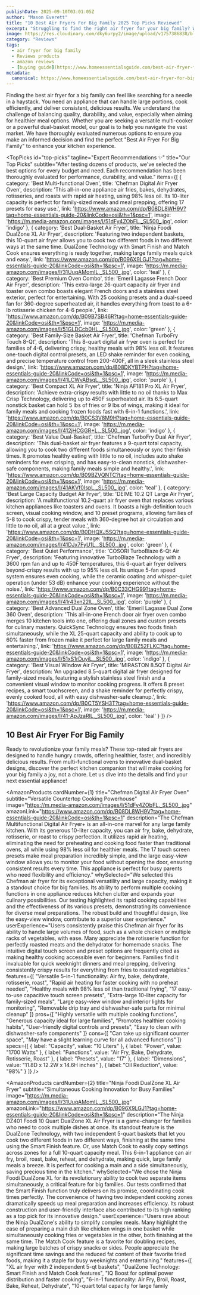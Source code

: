 ```yaml
---
publishDate: 2025-09-10T03:01:05Z
author: "Mason Everett"
title: "10 Best Air Fryers For Big Family 2025 Top Picks Reviewed"
excerpt: "Struggling to find the right air fryer for your big family? We've tested and reviewed the top air fryers to help you achieve delicious, healthier meals effortlessly."
image: https://res.cloudinary.com/dky6urpy2/image/upload/v1757386838/blog_image_1757386838_fzueve.webp
category: "Reviews"
tags:
  - air fryer for big family
  - Reviews products
  - amazon reviews
  - [buying guide](https://www.homeessentialsguide.com/best-air-fryer-for-large-family-of-6)
metadata:
  canonical: https://www.homeessentialsguide.com/best-air-fryer-for-big-family
---
```



Finding the best air fryer for a big family can feel like searching for a needle in a haystack. You need an appliance that can handle large portions, cook efficiently, and deliver consistent, delicious results. We understand the challenge of balancing quality, durability, and value, especially when aiming for healthier meal options. Whether you are seeking a versatile multi-cooker or a powerful dual-basket model, our goal is to help you navigate the vast market. We have thoroughly evaluated numerous options to ensure you make an informed decision and find the perfect "Best Air Fryer For Big Family" to enhance your kitchen experience.

<TopPicks
  id="top-picks"
  tagline="Expert Recommendations ✨"
  title="Our Top Picks"
  subtitle="After testing dozens of products, we've selected the best options for every budget and need. Each recommendation has been thoroughly evaluated for performance, durability, and value."
  items={[
    {
      category: 'Best Multi-functional Oven',
      title: 'Chefman Digital Air Fryer Oven',
      description: 'This all-in-one appliance air fries, bakes, dehydrates, rotisseries, and roasts with rapid air heating, using 98% less oil. Its 10-liter capacity is perfect for family-sized meals and meal prepping, offering 17 presets for easy use.',
      link: 'https://www.amazon.com/dp/B08DL8WH9V?tag=home-essentials-guide-20&linkCode=osi&th=1&psc=1',
      image: 'https://m.media-amazon.com/images/I/51dFy4ZObFL._SL500_.jpg',
      color: 'indigo'
    },
    {
      category: 'Best Dual-Basket Air Fryer',
      title: 'Ninja Foodi DualZone XL Air Fryer',
      description: 'Featuring two independent baskets, this 10-quart air fryer allows you to cook two different foods in two different ways at the same time. DualZone Technology with Smart Finish and Match Cook ensures everything is ready together, making large family meals quick and easy.',
      link: 'https://www.amazon.com/dp/B096X9LGJ1?tag=home-essentials-guide-20&linkCode=osi&th=1&psc=1',
      image: 'https://m.media-amazon.com/images/I/31UuqAMomIL._SL500_.jpg',
      color: 'teal'
    },
    {
      category: 'Best Premium Oven Combo',
      title: 'Emeril Lagasse French Door Air Fryer',
      description: 'This extra-large 26-quart capacity air fryer and toaster oven combo boasts elegant French doors and a stainless steel exterior, perfect for entertaining. With 25 cooking presets and a dual-speed fan for 360-degree superheated air, it handles everything from toast to a 6-lb rotisserie chicken for 4-6 people.',
      link: 'https://www.amazon.com/dp/B09B7SB46R?tag=home-essentials-guide-20&linkCode=osi&th=1&psc=1',
      image: 'https://m.media-amazon.com/images/I/51GLDCcb0HL._SL500_.jpg',
      color: 'green'
    },
    {
      category: 'Best Family-Size Basket Air Fryer',
      title: 'Chefman TurboFry Touch 8-Qt',
      description: 'This 8-quart digital air fryer oven is perfect for families of 4-6, delivering crispy, healthy meals with 98% less oil. It features one-touch digital control presets, an LED shake reminder for even cooking, and precise temperature control from 200-400F, all in a sleek stainless steel design.',
      link: 'https://www.amazon.com/dp/B08DKYBTPH?tag=home-essentials-guide-20&linkCode=osi&th=1&psc=1',
      image: 'https://m.media-amazon.com/images/I/41LCWvABsqL._SL500_.jpg',
      color: 'purple'
    },
    {
      category: 'Best Compact XL Air Fryer',
      title: 'Ninja AF181 Pro XL Air Fryer',
      description: 'Achieve extra-crispy results with little to no oil thanks to Max Crisp Technology, delivering up to 450F superheated air. Its 6.5-quart nonstick basket can hold 5 lbs of fries or 9 lbs of wings, making it ideal for family meals and cooking frozen foods fast with 6-in-1 functions.',
      link: 'https://www.amazon.com/dp/B0CS3V8M9H?tag=home-essentials-guide-20&linkCode=osi&th=1&psc=1',
      image: 'https://m.media-amazon.com/images/I/412jHCGGR+L._SL500_.jpg',
      color: 'indigo'
    },
    {
      category: 'Best Value Dual-Basket',
      title: 'Chefman TurboFry Dual Air Fryer',
      description: 'This dual-basket air fryer features a 9-quart total capacity, allowing you to cook two different foods simultaneously or sync their finish times. It promotes healthy eating with little to no oil, includes auto shake reminders for even crisping, and has easy-to-clean nonstick, dishwasher-safe components, making family meals simple and healthy.',
      link: 'https://www.amazon.com/dp/B09BZVQNTC?tag=home-essentials-guide-20&linkCode=osi&th=1&psc=1',
      image: 'https://m.media-amazon.com/images/I/41AKVf0IspL._SL500_.jpg',
      color: 'teal'
    },
    {
      category: 'Best Large Capacity Budget Air Fryer',
      title: 'DEIME 10.2 QT Large Air Fryer',
      description: 'A multifunctional 10.2-quart air fryer oven that replaces various kitchen appliances like toasters and ovens. It boasts a high-definition touch screen, visual cooking window, and 10 preset programs, allowing families of 5-8 to cook crispy, tender meals with 360-degree hot air circulation and little to no oil, all at a great value.',
      link: 'https://www.amazon.com/dp/B0DHQXJ5SQ?tag=home-essentials-guide-20&linkCode=osi&th=1&psc=1',
      image: 'https://m.media-amazon.com/images/I/41DJx7FyU1L._SL500_.jpg',
      color: 'green'
    },
    {
      category: 'Best Quiet Performance',
      title: 'COSORI TurboBlaze 6-Qt Air Fryer',
      description: 'Featuring innovative TurboBlaze Technology with a 3600 rpm fan and up to 450F temperatures, this 6-quart air fryer delivers beyond-crispy results with up to 95% less oil. Its unique 5-fan speed system ensures even cooking, while the ceramic coating and whisper-quiet operation (under 53 dB) enhance your cooking experience without the noise.',
      link: 'https://www.amazon.com/dp/B0C33CHG99?tag=home-essentials-guide-20&linkCode=osi&th=1&psc=1',
      image: 'https://m.media-amazon.com/images/I/41r43xn22lL._SL500_.jpg',
      color: 'purple'
    },
    {
      category: 'Best Advanced Dual Zone Oven',
      title: 'Emeril Lagasse Dual Zone 360 Oven',
      description: 'This all-in-one French door air fryer oven combo merges 10 kitchen tools into one, offering dual zones and custom presets for culinary mastery. QuickSync Technology ensures two foods finish simultaneously, while the XL 25-quart capacity and ability to cook up to 60% faster from frozen make it perfect for large family meals and entertaining.',
      link: 'https://www.amazon.com/dp/B0BZ52FLKC?tag=home-essentials-guide-20&linkCode=osi&th=1&psc=1',
      image: 'https://m.media-amazon.com/images/I/51xS1rDuyiL._SL500_.jpg',
      color: 'indigo'
    },
    {
      category: 'Best Visual Window Air Fryer',
      title: 'MIRASTON 8.5QT Digital Air Fryer',
      description: 'An upgraded 8.5-quart digital air fryer designed for family-sized meals, featuring a stylish stainless steel finish and a convenient visual window to monitor cooking progress. It offers 8 preset recipes, a smart touchscreen, and a shake reminder for perfectly crispy, evenly cooked food, all with easy dishwasher-safe cleanup.',
      link: 'https://www.amazon.com/dp/B0CT5YSH3T?tag=home-essentials-guide-20&linkCode=osi&th=1&psc=1',
      image: 'https://m.media-amazon.com/images/I/41-ApJzaRlL._SL500_.jpg',
      color: 'teal'
    }
  ]}
/>

## 10 Best Air Fryer For Big Family

Ready to revolutionize your family meals? These top-rated air fryers are designed to handle hungry crowds, offering healthier, faster, and incredibly delicious results. From multi-functional ovens to innovative dual-basket designs, discover the perfect kitchen companion that will make cooking for your big family a joy, not a chore. Let us dive into the details and find your next essential appliance!

<AmazonProducts
  cardNumber={1}
  title="Chefman Digital Air Fryer Oven"
  subtitle="Versatile Countertop Cooking Powerhouse"
  image="https://m.media-amazon.com/images/I/51dFy4ZObFL._SL500_.jpg"
  amazonLink="https://www.amazon.com/dp/B08DL8WH9V?tag=home-essentials-guide-20&linkCode=osi&th=1&psc=1"
  description="The Chefman Multifunctional Digital Air Fryer+ is an all-in-one marvel for any large family kitchen. With its generous 10-liter capacity, you can air fry, bake, dehydrate, rotisserie, or roast to crispy perfection. It utilizes rapid air heating, eliminating the need for preheating and cooking food faster than traditional ovens, all while using 98% less oil for healthier meals. The 17 touch screen presets make meal preparation incredibly simple, and the large easy-view window allows you to monitor your food without opening the door, ensuring consistent results every time. This appliance is perfect for busy parents who need flexibility and efficiency."
  whySelected="We selected this Chefman air fryer for its exceptional versatility and large capacity, making it a standout choice for big families. Its ability to perform multiple cooking functions in one appliance reduces kitchen clutter and expands your culinary possibilities. Our testing highlighted its rapid cooking capabilities and the effectiveness of its various presets, demonstrating its convenience for diverse meal preparations. The robust build and thoughtful design, like the easy-view window, contribute to a superior user experience."
  userExperience="Users consistently praise this Chefman air fryer for its ability to handle large volumes of food, such as a whole chicken or multiple racks of vegetables, with ease. Many appreciate the rotisserie function for perfectly roasted meats and the dehydrator for homemade snacks. The intuitive digital touch screen and preset options are frequently cited as making healthy cooking accessible even for beginners. Families find it invaluable for quick weeknight dinners and meal prepping, delivering consistently crispy results for everything from fries to roasted vegetables."
  features={[
    "Versatile 5-in-1 functionality: Air fry, bake, dehydrate, rotisserie, roast",
    "Rapid air heating for faster cooking with no preheat needed",
    "Healthy meals with 98% less oil than traditional frying",
    "17 easy-to-use capacitive touch screen presets",
    "Extra-large 10-liter capacity for family-sized meals",
    "Large easy-view window and interior lights for monitoring",
    "Removable drip tray and dishwasher-safe parts for minimal cleanup"
  ]}
  pros={[
    "Highly versatile with multiple cooking functions",
    "Generous capacity ideal for large families",
    "Promotes healthier cooking habits",
    "User-friendly digital controls and presets",
    "Easy to clean with dishwasher-safe components"
  ]}
  cons={[
    "Can take up significant counter space",
    "May have a slight learning curve for all advanced functions"
  ]}
  specs={[
    { label: "Capacity", value: "10 Liters" },
    { label: "Power", value: "1700 Watts" },
    { label: "Functions", value: "Air Fry, Bake, Dehydrate, Rotisserie, Roast" },
    { label: "Presets", value: "17" },
    { label: "Dimensions", value: "11.8D x 12.2W x 14.6H inches" },
    { label: "Oil Reduction", value: "98%" }
  ]}
/>

<AmazonProducts
  cardNumber={2}
  title="Ninja Foodi DualZone XL Air Fryer"
  subtitle="Simultaneous Cooking Innovation for Busy Families"
  image="https://m.media-amazon.com/images/I/31UuqAMomIL._SL500_.jpg"
  amazonLink="https://www.amazon.com/dp/B096X9LGJ1?tag=home-essentials-guide-20&linkCode=osi&th=1&psc=1"
  description="The Ninja DZ401 Foodi 10 Quart DualZone XL Air Fryer is a game-changer for families who need to cook multiple dishes at once. Its standout feature is the DualZone Technology, with two independent 5-quart baskets that let you cook two different foods in two different ways, finishing at the same time using the Smart Finish feature. Or, use Match Cook to easily copy settings across zones for a full 10-quart capacity meal. This 6-in-1 appliance can air fry, broil, roast, bake, reheat, and dehydrate, making quick, large family meals a breeze. It is perfect for cooking a main and a side simultaneously, saving precious time in the kitchen."
  whySelected="We chose the Ninja Foodi DualZone XL for its revolutionary ability to cook two separate items simultaneously, a critical feature for big families. Our tests confirmed that the Smart Finish function truly delivers on its promise, coordinating cook times perfectly. The convenience of having two independent cooking zones dramatically speeds up meal preparation and increases efficiency. Its robust construction and user-friendly interface also contributed to its high ranking as a top pick for its innovative design."
  userExperience="Users rave about the Ninja DualZone's ability to simplify complex meals. Many highlight the ease of preparing a main dish like chicken wings in one basket while simultaneously cooking fries or vegetables in the other, both finishing at the same time. The Match Cook feature is a favorite for doubling recipes, making large batches of crispy snacks or sides. People appreciate the significant time savings and the reduced fat content of their favorite fried foods, making it a staple for busy weeknights and entertaining."
  features={[
    "XL air fryer with 2 independent 5-qt baskets",
    "DualZone Technology: Smart Finish and Match Cook features",
    "IQ Boost for optimal power distribution and faster cooking",
    "6-in-1 functionality: Air Fry, Broil, Roast, Bake, Reheat, Dehydrate",
    "10-quart total capacity for large family